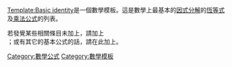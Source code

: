 <noinclude>[[Template:Basic identity]]是一個數學模板。這是數學上最基本的[[因式分解]]的[[恆等式]]及[[乘法公式]]的列表。

若發覺某些相關條目未加上，請加上'''{{t1|Basic identity}}'''<br/>；或有其它的基本公式的話，請在此加上。
</noinclude>{{Navbox
|title = 基本[[乘法公式]]及[[恆等式]] （[[因式分解]]）
|name = Basic identity
|liststyle = background:#FFFFFF

|group1 = [[乘法分配律|分配律]]
| list1 = <math>(a+b)(c+d)= ac+ad+bc+bd\,\!</math>

|group2 = [[二項式定理]]
| list2 = 
 {{Navbox|child
  |liststyle = background:#FFFFFF
  |group1 = [[和差平方]]
  | list1 = <math>(a \pm b)^2 = a^2 \pm 2ab + b^2</math>
  |group2 = [[和差立方]]
  | list2 = <math>(a \pm b)^3 = a^3 \pm 3a^2b + 3ab^2 \pm b^3</math>
 }}

|group3 = [[多項式定理]]
| list3 = 
 {{Navbox|child
  |liststyle = background:#FFFFFF
  |group1 = [[三數和平方]]
  | list1 = <math> (a + b + c)^2 = a^2 + b^2 + c^2 + 2ab + 2bc + 2ca \,\!</math>
 }}

|group4 = [[等冪和差]]
| list4 = 
 {{Navbox|child
  |liststyle = background:#FFFFFF
  |group1 = [[平方和]]
  | list1 = <math>a^2+b^2=(a+bi)(a-bi)</math>
  |group2 = [[平方差]]
  | list2 = <math>a^2-b^2 = \left(a+b\right)\left(a-b\right)</math>
  |group3 = [[立方和差]]
  | list3 = <math>a^3 \pm b^3 = (a \pm b) (a^2 \mp ab + b^2) \,\!</math>
 }}

|group6 = [[等冪和差#逆定理|等冪和差逆定理]]
| list6 = <math>a^4+a^2b^2+b^4 = (a^2+ab+b^2)(a^2-ab+b^2)\,\!</math>

|group7 = [[對稱多項式]]
| list7 = <math>a^3+b^3+c^3= (a+b+c)^3+3(a+b+c)(-ab-bc-ca)+3abc\,\!</math>

}}[[Category:數學公式]]<noinclude>
[[Category:數學模板]]</noinclude>